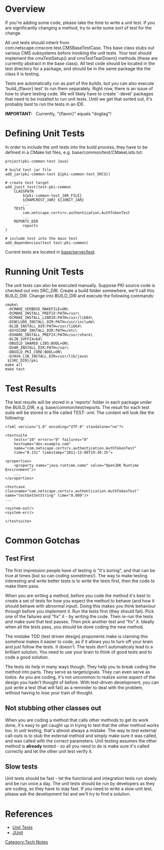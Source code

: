 = Overview =

If you're adding some code, please take the time to write a unit test.  If you are significantly changing a method, try to write some sort of test for the change.

All unit tests should inherit from com.netscape.cmscore.test.CMSBaseTestCase.  This base class stubs out various CMS subsystems before invoking the unit tests.  Your test should implement the cmsTestSetup() and cmsTestTearDown() methods (these are currently abstract in the base class).  All test code should be located in the test directory for a package, and should be in the same package the the class it is testing.

Tests are automatically run as part of the builds, but you can also execute 'build_{flavor} test' to run them separately.
Right now, there is an issue of how to share testing code.  We will likely have to create '-devel' packages that need to be installed to run unit tests.  Until we get that sorted out, it's probably best to run the tests in an IDE.

'''IMPORTANT:'''&nbsp;&nbsp; Currently, "{flavor}" equals "dogtag"!

= Defining Unit Tests =

In order to include the unit tests into the build process, they have to be defined in a CMake list files, e.g. base/common/test/CMakeLists.txt:

<pre>
project(pki-common-test Java)

# build test jar file
add_jar(pki-common-test ${pki-common-test_SRCS})

# create test target
add_junit_test(test-pki-common
    CLASSPATH
        ${pki-common-test_JAR_FILE}
        ${HAMCREST_JAR} ${JUNIT_JAR}
        ...
    TESTS
        com.netscape.certsrv.authentication.AuthTokenTest
        ...
    REPORTS_DIR
        reports
)

# include test into the main test
add_dependencies(test test-pki-common)
</pre>

Current tests are located in [https://github.com/dogtagpki/pki/tree/master/base/server/test base/server/test].

= Running Unit Tests =

The unit tests can also be executed manually. Suppose PKI source code is checked out into SRC_DIR. Create a build folder somewhere, we'll call this BUILD_DIR. Change into BUILD_DIR and execute the following commands:

<pre>
cmake\
 -DCMAKE_VERBOSE_MAKEFILE=ON\
 -DCMAKE_INSTALL_PREFIX:PATH=/usr\
 -DCMAKE_INSTALL_LIBDIR:PATH=/usr/lib64\
 -DINCLUDE_INSTALL_DIR:PATH=/usr/include\
 -DLIB_INSTALL_DIR:PATH=/usr/lib64\
 -DSYSCONF_INSTALL_DIR:PATH=/etc\
 -DSHARE_INSTALL_PREFIX:PATH=/usr/share\
 -DLIB_SUFFIX=64\
 -DBUILD_SHARED_LIBS:BOOL=ON\
 -DVAR_INSTALL_DIR:PATH=/var\
 -DBUILD_PKI_CORE:BOOL=ON\
 -DJAVA_LIB_INSTALL_DIR=/usr/lib/java\
 ${SRC_DIR}/pki
make all
make test
</pre>

= Test Results =

The test results will be stored in a 'reports' folder in each package under the BUILD_DIR, e.g. base/common/test/reports. The result for each test suite will be stored in a file called TEST-<test suite>.xml. The content will look like the following:

<pre>
<?xml version="1.0" encoding="UTF-8" standalone="no"?>

<testsuite
    tests="10" errors="0" failures="0"
    hostname="dev.example.com"
    name="com.netscape.certsrv.authentication.AuthTokenTest"
    time="0.131" timestamp="2011-12-06T19:30:35">

<properties>
    <property name="java.runtime.name" value="OpenJDK Runtime Environment"/>
    ...
</properties>

<testcase classname="com.netscape.certsrv.authentication.AuthTokenTest" name="testGetSetString" time="0.009"/>
...

<system-out/>
<system-err/>

</testsuite>
</pre>

= Common Gotchas =

== Test First ==

The first impression people have of testing is "it's boring", and that can be true at times (but so can coding sometimes!).  The way to make testing interesting and write better tests is to write the tests first, then the code to make them pass.

When you are writing a method, before you code the method it's best to create a set of tests for how you expect the method to behave (and how it should behave with abnormal input).  Doing this makes you think behaviour through before you implement it.  Run the tests first (they should fail).  Pick one of the failures and "fix" it - by writing the code.  Then re-run the tests and make sure that test passes.  Then pick another test and "fix" it.  Ideally when all the tests pass, you should be done coding the new method.

The mistake TDD (test driven design) proponents make is claiming this somehow makes it easier to code, as if it allows you to turn off your brain and just follow the tests.  It doesn't.  The tests don't automaticaly lead to a brilliant solution.  You need to use your brain to think of good tests and to code a good solution.

The tests do help in many ways though.  They help you to break coding the method into parts.  They serve as targets/goals.  They can even serve as todos.  As you are coding, it's not uncommon to realize some aspect of the design you hadn't thought of before.  With test-driven development, you can just write a test (that will fail) as a reminder to deal with the problem, without having to lose your train of thought.

== Not stubbing other classes out ==

When you are coding a method that calls other methods to get its work done, it's easy to get caught up in trying to test that the other method works too.  In unit testing, that's almost always a mistake.  The way to test external call-outs is to stub the external method and simply make sure it was called, and was called with the correct parameters.  Unit testing assumes the other method is '''already''' tested - so all you need to do is make sure it's called correctly and let the other unit test verify it.

== Slow tests ==

Unit tests should be fast - let the functional and integration tests run slowly and be run once a day.  The unit tests should be run by developers as they are coding, so they have to stay fast.  If you need to write a slow unit test, please ask the development list and we'll try to find a solution.

[[Category:Tech Notes]]

= References =

* [[Unit Tests]]
* [[JUnit]]